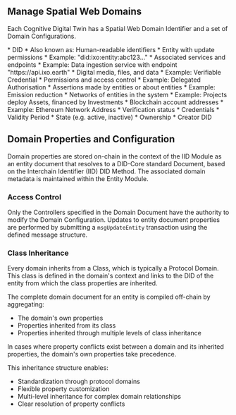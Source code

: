 ## Manage Spatial Web Domains
Each Cognitive Digital Twin has a Spatial Web Domain Identifier and a set of Domain Configurations.
<AccordionGroup>

  <Accordion title="Identifiers">
  * DID
  * Also known as: Human-readable identifiers
  </Accordion>

  <Accordion title="Controllers">
  * Entity with update permissions
  * Example: "did:ixo:entity:abc123..."
  </Accordion>
  
  <Accordion title="Services">
  * Associated services and endpoints
  * Example: Data ingestion service with endpoint "https://api.ixo.earth"
  </Accordion>
  
  <Accordion title="Resources">
  * Digital media, files, and data
  * Example: Verifiable Credential
  </Accordion>
  
  <Accordion title="Rights">
  * Permissions and access control
  * Example: Delegated Authorisation
  </Accordion>
  
  <Accordion title="Claims">
  * Assertions made by entities or about entities
  * Example: Emission reduction
  </Accordion>
  
  <Accordion title="Relationships">
  * Networks of entities in the system
  * Example: Projects deploy Assets, financed by Investments
  </Accordion>
  
  <Accordion title="Accounts">
  * Blockchain account addresses
  * Example: Ethereum Network Address
  </Accordion>

  <Accordion title="Metadata">
  * Verification status
  * Credentials
  * Validity Period
  * State (e.g. active, inactive)
  * Ownership
  * Creator DID
  </Accordion>

</AccordionGroup>

## Domain Properties and Configuration

Domain properties are stored on-chain in the context of the IID Module as an entity document that resolves to a DID-Core standard Document, based on the Interchain Identifier (IID) DID Method. The associated domain metadata is maintained within the Entity Module.

### Access Control

Only the Controllers specified in the Domain Document have the authority to modify the Domain Configuration. Updates to entity document properties are performed by submitting a `msgUpdateEntity` transaction using the defined message structure.

### Class Inheritance

Every domain inherits from a Class, which is typically a Protocol Domain. This class is defined in the domain's context and links to the DID of the entity from which the class properties are inherited.

The complete domain document for an entity is compiled off-chain by aggregating:
- The domain's own properties
- Properties inherited from its class
- Properties inherited through multiple levels of class inheritance

<Note>
In cases where property conflicts exist between a domain and its inherited properties, the domain's own properties take precedence.
</Note>

This inheritance structure enables:
- Standardization through protocol domains
- Flexible property customization
- Multi-level inheritance for complex domain relationships
- Clear resolution of property conflicts